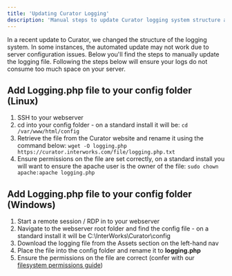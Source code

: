 ---
title: 'Updating Curator Logging'
description: 'Manual steps to update Curator logging system structure and prevent log files from consuming excessive disk space.'
---

In a recent update to Curator, we changed the structure of the logging system.  In some instances, the
automated update may not work due to server configuration issues.  Below you'll find the steps to manually
update the logging file.  Following the steps below will ensure your logs do not consume too much space on
your server.

## Add Logging.php file to your config folder (Linux)

1. SSH to your webserver
2. cd into your config folder - on a standard install it will be: `cd /var/www/html/config`
3. Retrieve the file from the Curator website and rename it using the command below:
    `wget -O logging.php https://curator.interworks.com/file/logging.php.txt`
4. Ensure permissions on the file are set correctly, on a standard install you will want to ensure the apache
user is the owner of the file:
    `sudo chown apache:apache logging.php`

## Add Logging.php file to your config folder (Windows)

1. Start a remote session / RDP in to your webserver
2. Navigate to the webserver root folder and find the config file - on a standard install it will be C:\InterWorks\Curator\config
3. Download the logging file from the Assets section on the left-hand nav
4. Place the file into the config folder and rename it to **logging.php**
5. Ensure the permissions on the file are correct (confer with our [filesystem permissions guide](https://curator.interworks.com/page/kb/server-management/system-administration/filesystem-permissions/1201))
